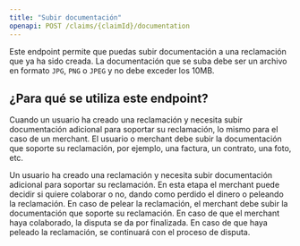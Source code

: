 ```yaml
---
title: "Subir documentación"
openapi: POST /claims/{claimId}/documentation
---
```


Este endpoint permite que puedas subir documentación a una reclamación que ya ha sido creada.
La documentación que se suba debe ser un archivo en formato `JPG`, `PNG` o `JPEG` y no debe exceder los 10MB.

## ¿Para qué se utiliza este endpoint?

Cuando un usuario ha creado una reclamación y necesita subir documentación adicional para soportar su reclamación, lo mismo para el caso de un merchant.
El usuario o merchant debe subir la documentación que soporte su reclamación, por ejemplo, una factura, un contrato, una foto, etc.

<Steps>
  <Step title="Primera presentación">
    Un usuario ha creado una reclamación y necesita subir documentación adicional para soportar su
    reclamación.
  </Step>
  <Step title="Colaboración">
    En esta etapa el merchant puede decidir si quiere colaborar o no, dando como perdido el dinero o
    peleando la reclamación. En caso de pelear la reclamación, el merchant debe subir la
    documentación que soporte su reclamación.
  </Step>
  <Step title="Continuación">
    En caso de que el merchant haya colaborado, la disputa se da por finalizada. En caso de que haya
    peleado la reclamación, se continuará con el proceso de disputa.
  </Step>
</Steps>
